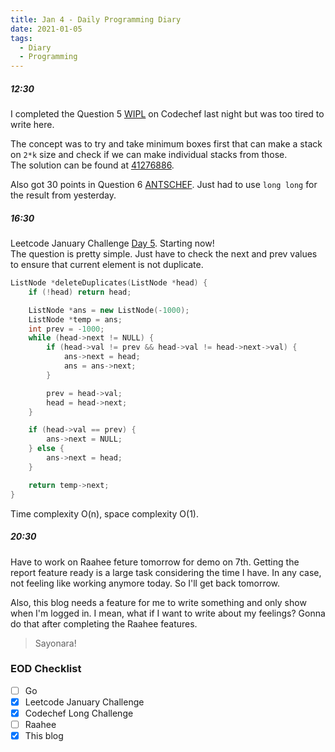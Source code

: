 ```yaml
---
title: Jan 4 - Daily Programming Diary
date: 2021-01-05
tags:
  - Diary
  - Programming
---
```


##### 12:30
I completed the Question 5 [WIPL](https://www.codechef.com/JAN21C/problems/WIPL) on Codechef last night but was too tired to write here.

The concept was to try and take minimum boxes first that can make a stack on `2*k` size and check if we can make individual stacks from those.  
The solution can be found at [41276886](https://www.codechef.com/viewsolution/41276886).

Also got 30 points in Question 6 [ANTSCHEF](https://www.codechef.com/JAN21C/problems/ANTSCHEF). Just had to use `long long` for the result from yesterday.

##### 16:30
Leetcode January Challenge [Day 5](https://leetcode.com/explore/featured/card/january-leetcoding-challenge-2021/579/week-1-january-1st-january-7th/3593/). Starting now!  
The question is pretty simple. Just have to check the next and prev values to ensure that current element is not duplicate. 

```cpp:title=remove-duplicates-from-sorted-list-ii.cpp
ListNode *deleteDuplicates(ListNode *head) {
    if (!head) return head;

    ListNode *ans = new ListNode(-1000);
    ListNode *temp = ans;
    int prev = -1000;
    while (head->next != NULL) {
        if (head->val != prev && head->val != head->next->val) {
            ans->next = head;
            ans = ans->next;
        }

        prev = head->val;
        head = head->next;
    }

    if (head->val == prev) {
        ans->next = NULL;
    } else {
        ans->next = head;
    }

    return temp->next;
}
```
Time complexity O(n), space complexity O(1).

##### 20:30
Have to work on Raahee feture tomorrow for demo on 7th. Getting the report feature ready is a large task considering the time I have.
In any case, not feeling like working anymore today. So I'll get back tomorrow.

Also, this blog needs a feature for me to write something and only show when I'm logged in. I mean, what if I want to write about my feelings? Gonna do that after completing the Raahee features.

> Sayonara!

### EOD Checklist
- [ ] Go
- [x] Leetcode January Challenge
- [x] Codechef Long Challenge
- [ ] Raahee
- [x] This blog 